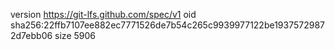 version https://git-lfs.github.com/spec/v1
oid sha256:22ffb7107ee882ec7771526de7b54c265c9939977122be19375729872d7ebb06
size 5906
